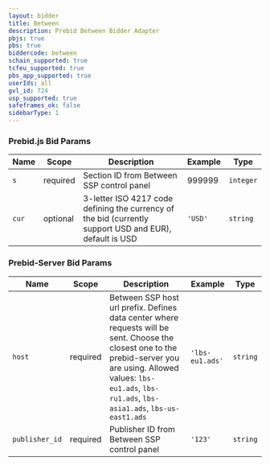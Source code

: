 ```yaml
---
layout: bidder
title: Between
description: Prebid Between Bidder Adapter
pbjs: true
pbs: true
biddercode: between
schain_supported: true
tcfeu_supported: true
pbs_app_supported: true
userIds: all
gvl_id: 724
usp_supported: true
safeframes_ok: false
sidebarType: 1
---
```


### Prebid.js Bid Params


| Name          | Scope    | Description | Example | Type     |
|---------------|----------|-------------|---------|----------|
| `s` | required |  Section ID from Between SSP control panel | 999999 | `integer` |
| `cur` | optional | 3-letter ISO 4217 code defining the currency of the bid (currently support USD and EUR), default is USD | `'USD'` | `string` |

### Prebid-Server Bid Params


| Name          | Scope    | Description | Example | Type     |
|---------------|----------|-------------|---------|----------|
| `host` | required |  Between SSP host url prefix. Defines data center where requests will be sent. Choose the closest one to the prebid-server you are using. Allowed values: `lbs-eu1.ads`, `lbs-ru1.ads`, `lbs-asia1.ads`, `lbs-us-east1.ads` | `'lbs-eu1.ads'` | `string` |
| `publisher_id` | required |  Publisher ID from Between SSP control panel | `'123'` | `string` |
